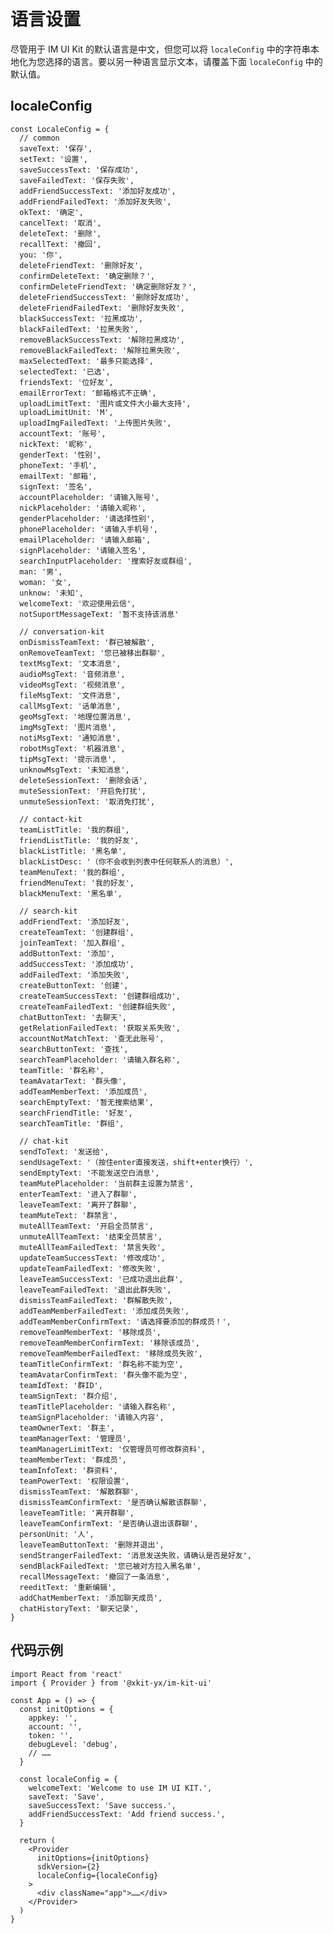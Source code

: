
<Meta title="IM UI Kit/语言设置" />

# 语言设置

尽管用于 IM UI Kit 的默认语言是中文，但您可以将 `localeConfig` 中的字符串本地化为您选择的语言。要以另一种语言显示文本，请覆盖下面 `localeConfig` 中的默认值。

## localeConfig

```tsx
const LocaleConfig = {
  // common
  saveText: '保存',
  setText: '设置',
  saveSuccessText: '保存成功',
  saveFailedText: '保存失败',
  addFriendSuccessText: '添加好友成功',
  addFriendFailedText: '添加好友失败',
  okText: '确定',
  cancelText: '取消',
  deleteText: '删除',
  recallText: '撤回',
  you: '你',
  deleteFriendText: '删除好友',
  confirmDeleteText: '确定删除？',
  confirmDeleteFriendText: '确定删除好友？',
  deleteFriendSuccessText: '删除好友成功',
  deleteFriendFailedText: '删除好友失败',
  blackSuccessText: '拉黑成功',
  blackFailedText: '拉黑失败',
  removeBlackSuccessText: '解除拉黑成功',
  removeBlackFailedText: '解除拉黑失败',
  maxSelectedText: '最多只能选择',
  selectedText: '已选',
  friendsText: '位好友',
  emailErrorText: '邮箱格式不正确',
  uploadLimitText: '图片或文件大小最大支持',
  uploadLimitUnit: 'M',
  uploadImgFailedText: '上传图片失败',
  accountText: '账号',
  nickText: '昵称',
  genderText: '性别',
  phoneText: '手机',
  emailText: '邮箱',
  signText: '签名',
  accountPlaceholder: '请输入账号',
  nickPlaceholder: '请输入昵称',
  genderPlaceholder: '请选择性别',
  phonePlaceholder: '请输入手机号',
  emailPlaceholder: '请输入邮箱',
  signPlaceholder: '请输入签名',
  searchInputPlaceholder: '搜索好友或群组',
  man: '男',
  woman: '女',
  unknow: '未知',
  welcomeText: '欢迎使用云信',
  notSuportMessageText: '暂不支持该消息'

  // conversation-kit
  onDismissTeamText: '群已被解散',
  onRemoveTeamText: '您已被移出群聊',
  textMsgText: '文本消息',
  audioMsgText: '音频消息',
  videoMsgText: '视频消息',
  fileMsgText: '文件消息',
  callMsgText: '话单消息',
  geoMsgText: '地理位置消息',
  imgMsgText: '图片消息',
  notiMsgText: '通知消息',
  robotMsgText: '机器消息',
  tipMsgText: '提示消息',
  unknowMsgText: '未知消息',
  deleteSessionText: '删除会话',
  muteSessionText: '开启免打扰',
  unmuteSessionText: '取消免打扰',

  // contact-kit
  teamListTitle: '我的群组',
  friendListTitle: '我的好友',
  blackListTitle: '黑名单',
  blackListDesc: '（你不会收到列表中任何联系人的消息）',
  teamMenuText: '我的群组',
  friendMenuText: '我的好友',
  blackMenuText: '黑名单',

  // search-kit
  addFriendText: '添加好友',
  createTeamText: '创建群组',
  joinTeamText: '加入群组',
  addButtonText: '添加',
  addSuccessText: '添加成功',
  addFailedText: '添加失败',
  createButtonText: '创建',
  createTeamSuccessText: '创建群组成功',
  createTeamFailedText: '创建群组失败',
  chatButtonText: '去聊天',
  getRelationFailedText: '获取关系失败',
  accountNotMatchText: '查无此账号',
  searchButtonText: '查找',
  searchTeamPlaceholder: '请输入群名称',
  teamTitle: '群名称',
  teamAvatarText: '群头像',
  addTeamMemberText: '添加成员',
  searchEmptyText: '暂无搜索结果',
  searchFriendTitle: '好友',
  searchTeamTitle: '群组',

  // chat-kit
  sendToText: '发送给',
  sendUsageText: '（按住enter直接发送，shift+enter换行）',
  sendEmptyText: '不能发送空白消息',
  teamMutePlaceholder: '当前群主设置为禁言',
  enterTeamText: '进入了群聊',
  leaveTeamText: '离开了群聊',
  teamMuteText: '群禁言',
  muteAllTeamText: '开启全员禁言',
  unmuteAllTeamText: '结束全员禁言',
  muteAllTeamFailedText: '禁言失败',
  updateTeamSuccessText: '修改成功',
  updateTeamFailedText: '修改失败',
  leaveTeamSuccessText: '已成功退出此群',
  leaveTeamFailedText: '退出此群失败',
  dismissTeamFailedText: '群解散失败',
  addTeamMemberFailedText: '添加成员失败',
  addTeamMemberConfirmText: '请选择要添加的群成员！',
  removeTeamMemberText: '移除成员',
  removeTeamMemberConfirmText: '移除该成员',
  removeTeamMemberFailedText: '移除成员失败',
  teamTitleConfirmText: '群名称不能为空',
  teamAvatarConfirmText: '群头像不能为空',
  teamIdText: '群ID',
  teamSignText: '群介绍',
  teamTitlePlaceholder: '请输入群名称',
  teamSignPlaceholder: '请输入内容',
  teamOwnerText: '群主',
  teamManagerText: '管理员',
  teamManagerLimitText: '仅管理员可修改群资料',
  teamMemberText: '群成员',
  teamInfoText: '群资料',
  teamPowerText: '权限设置',
  dismissTeamText: '解散群聊',
  dismissTeamConfirmText: '是否确认解散该群聊',
  leaveTeamTitle: '离开群聊',
  leaveTeamConfirmText: '是否确认退出该群聊',
  personUnit: '人',
  leaveTeamButtonText: '删除并退出',
  sendStrangerFailedText: '消息发送失败，请确认是否是好友',
  sendBlackFailedText: '您已被对方拉入黑名单',
  recallMessageText: '撤回了一条消息',
  reeditText: '重新编辑',
  addChatMemberText: '添加聊天成员',
  chatHistoryText: '聊天记录',
}
```

## 代码示例

```tsx
import React from 'react'
import { Provider } from '@xkit-yx/im-kit-ui'

const App = () => {
  const initOptions = {
    appkey: '',
    account: '',
    token: '',
    debugLevel: 'debug',
    // ……
  }

  const localeConfig = {
    welcomeText: 'Welcome to use IM UI KIT.',
    saveText: 'Save',
    saveSuccessText: 'Save success.',
    addFriendSuccessText: 'Add friend success.',
  }

  return (
    <Provider
      initOptions={initOptions}
      sdkVersion={2}
      localeConfig={localeConfig}
    >
      <div className="app">……</div>
    </Provider>
  )
}
```
